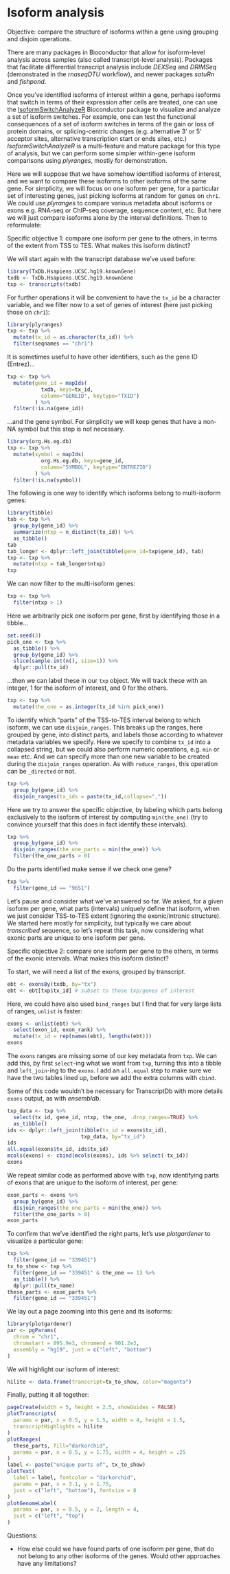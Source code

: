 # Isoform analysis

Objective: compare the structure of isoforms within a gene using
grouping and disjoin operations.

There are many packages in Bioconductor that allow for isoform-level
analysis across samples (also called transcript-level analysis).
Packages that facilitate differential transcript analysis include
*DEXSeq* and *DRIMSeq* (demonstrated in the *rnaseqDTU* workflow), and
newer packages *satuRn* and *fishpond*.

Once you've identified isoforms of interest within a gene, perhaps
isoforms that switch in terms of their expression after cells are
treated, one can use the
[IsoformSwitchAnalyzeR](https://github.com/kvittingseerup/IsoformSwitchAnalyzeR)
Bioconductor package to visualize and analyze a set of isoform
switches. For example, one can test the functional consequences of a
set of isoform switches in terms of the gain or loss of protein
domains, or splicing-centric changes (e.g. alternative 3' or 5'
acceptor sites, alternative transcription start or ends sites, etc.)
*IsoformSwitchAnalyzeR* is a multi-feature and mature package for this
type of analysis, but we can perform some simpler within-gene isoform
comparisons using *plyranges*, mostly for demonstration.

Here we will suppose that we have somehow identified isoforms of
interest, and we want to compare these isoforms to other isoforms of
the same gene. For simplicity, we will focus on one isoform per gene,
for a particular set of interesting genes, just picking isoforms at
random for genes on `chr1`. We could use *plyranges* to compare
various metadata about isoforms or exons e.g. RNA-seq or ChIP-seq
coverage, sequence content, etc. But here we will just compare
isoforms alone by the interval definitions. Then to reformulate:

Specific objective 1: compare one isoform per gene to the others, in
terms of the extent from TSS to TES. What makes this isoform distinct?

We will start again with the transcript database we've used before:

```r
library(TxDb.Hsapiens.UCSC.hg19.knownGene)
txdb <- TxDb.Hsapiens.UCSC.hg19.knownGene
txp <- transcripts(txdb)
```

For further operations it will be convenient to have the `tx_id` be a
character variable, and we filter now to a set of genes of interest
(here just picking those on `chr1`):

```r
library(plyranges)
txp <- txp %>%
  mutate(tx_id = as.character(tx_id)) %>%
  filter(seqnames == "chr1")
```

It is sometimes useful to have other identifiers, such as the gene ID
(Entrez)...

```r
txp <- txp %>%
  mutate(gene_id = mapIds(
           txdb, keys=tx_id,
           column="GENEID", keytype="TXID")
         ) %>%
  filter(!is.na(gene_id))
```

...and the gene symbol. For simplicity we will keep genes that have a
non-NA symbol but this step is not necessary.

```r
library(org.Hs.eg.db)
txp <- txp %>%
  mutate(symbol = mapIds(
           org.Hs.eg.db, keys=gene_id,
           column="SYMBOL", keytype="ENTREZID")
         ) %>%
  filter(!is.na(symbol))
```

The following is one way to identify which isoforms belong to
multi-isoform genes:

```r
library(tibble)
tab <- txp %>%
  group_by(gene_id) %>%
  summarize(ntxp = n_distinct(tx_id)) %>%
  as_tibble()
tab
tab_longer <- dplyr::left_join(tibble(gene_id=txp$gene_id), tab)
txp <- txp %>%
  mutate(ntxp = tab_longer$ntxp)
txp
```

We can now filter to the multi-isoform genes:

```r
txp <- txp %>%
  filter(ntxp > 1)
```

Here we arbitrarily pick one isoform per gene, first by identifying
those in a tibble...

```r
set.seed(3)
pick_one <- txp %>%
  as_tibble() %>%
  group_by(gene_id) %>%
  slice(sample.int(n(), size=1)) %>%
  dplyr::pull(tx_id)
```

...then we can label these in our `txp` object. We will track these
with an integer, 1 for the isoform of interest, and 0 for the others.

```r
txp <- txp %>%
  mutate(the_one = as.integer(tx_id %in% pick_one))
```

To identify which "parts" of the TSS-to-TES interval belong to which
isoform, we can use `disjoin_ranges`. This breaks up the ranges, here
grouped by gene, into distinct parts, and labels those according to
whatever metadata variables we specify. Here we specify to combine
`tx_id` into a collapsed string, but we could also perform numeric
operations, e.g. `min` or `mean` etc. And we can specify more than one
new variable to be created during the `disjoin_ranges` operation. As
with `reduce_ranges`, this operation can be `_directed` or not.

```r
txp %>%
  group_by(gene_id) %>%
  disjoin_ranges(tx_ids = paste(tx_id,collapse=","))
```

Here we try to answer the specific objective, by labeling which parts
belong exclusively to the isoform of interest by computing
`min(the_one)` (try to convince yourself that this does in fact
identify these intervals).

```r
txp %>%
  group_by(gene_id) %>%
  disjoin_ranges(the_one_parts = min(the_one)) %>%
  filter(the_one_parts > 0)
```

Do the parts identified make sense if we check one gene?

```r
txp %>%
  filter(gene_id == "9651")
```

Let's pause and consider what we've answered so far. We asked, for a
given isoform per gene, what parts (intervals) uniquely define that
isoform, when we just consider TSS-to-TES extent (ignoring the
exonic/intronic structure). We started here mostly for simplicity, but
typically we care about *transcribed* sequence, so let's repeat this
task, now considering what exonic parts are unique to one isoform per
gene.

Specific objective 2: compare one isoform per gene to the others, in
terms of the exonic intervals. What makes this isoform distinct?

To start, we will need a list of the exons, grouped by transcript.

```r
ebt <- exonsBy(txdb, by="tx")
ebt <- ebt[txp$tx_id] # subset to those txp/genes of interest
```

Here, we could have also used `bind_ranges` but I find that for very
large lists of ranges, `unlist` is faster:

```r
exons <- unlist(ebt) %>%
  select(exon_id, exon_rank) %>%
  mutate(tx_id = rep(names(ebt), lengths(ebt)))
exons
```

The `exons` ranges are missing some of our key metadata from `txp`. We
can add this, by first `select`-ing what we want from `txp`, turning
this into a tibble and `left_join`-ing to the `exons`. I add an
`all.equal` step to make sure we have the two tables lined up, before
we add the extra columns with `cbind`.

Some of this code wouldn't be necessary for TranscriptDb with more
details `exons` output, as with *ensembldb*.

```r
txp_data <- txp %>%
  select(tx_id, gene_id, ntxp, the_one, .drop_ranges=TRUE) %>%
  as_tibble()
ids <- dplyr::left_join(tibble(tx_id = exons$tx_id),
                        txp_data, by="tx_id")
ids
all.equal(exons$tx_id, ids$tx_id)
mcols(exons) <- cbind(mcols(exons), ids %>% select(-tx_id))
exons
```

We repeat similar code as performed above with `txp`, now identifying
parts of exons that are unique to the isoform of interest, per gene:

```r
exon_parts <- exons %>%
  group_by(gene_id) %>%
  disjoin_ranges(the_one_parts = min(the_one)) %>%
  filter(the_one_parts > 0)
exon_parts
```

To confirm that we've identified the right parts, let's use
*plotgardener* to visualize a particular gene:

```r
txp %>%
  filter(gene_id == "339451")
tx_to_show <- txp %>%
  filter(gene_id == "339451" & the_one == 1) %>%
  as_tibble() %>%
  dplyr::pull(tx_name)
these_parts <- exon_parts %>%
  filter(gene_id == "339451")
```

We lay out a page zooming into this gene and its isoforms:

```r
library(plotgardener)
par <- pgParams(
  chrom = "chr1", 
  chromstart = 895.9e3, chromend = 901.2e3,
  assembly = "hg19", just = c("left", "bottom")
)
```

We will highlight our isoform of interest:

```r
hilite <- data.frame(transcript=tx_to_show, color="magenta")
```

Finally, putting it all together:

```r
pageCreate(width = 5, height = 2.5, showGuides = FALSE)
plotTranscripts(
  params = par, x = 0.5, y = 1.5, width = 4, height = 1.5,
  transcriptHighlights = hilite
)
plotRanges(
  these_parts, fill="darkorchid",
  params = par, x = 0.5, y = 1.75, width = 4, height = .25
)
label <- paste("unique parts of", tx_to_show)
plotText(
  label = label, fontcolor = "darkorchid",
  params = par, x = 3.1, y = 1.75,
  just = c("left", "bottom"), fontsize = 8
)
plotGenomeLabel(
  params = par, x = 0.5, y = 2, length = 4,
  just = c("left", "top")
)
```

Questions:

-   How else could we have found parts of one isoform per gene, that
    do not belong to any other isoforms of the genes. Would other
    approaches have any limitations?
